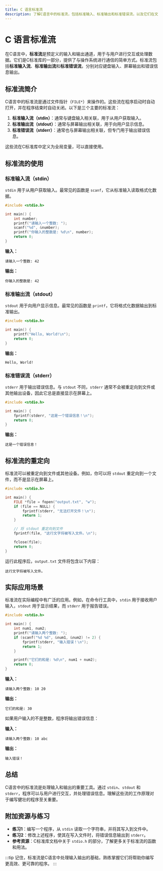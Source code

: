 ```yaml
---
title: C 语言标准流
description: 了解C语言中的标准流，包括标准输入、标准输出和标准错误流，以及它们在文件操作中的重要性。
---
```


# C 语言标准流

在C语言中，**标准流**是预定义的输入和输出通道，用于与用户进行交互或处理数据。它们是C标准库的一部分，提供了与操作系统进行通信的简单方式。标准流包括**标准输入流**、**标准输出流**和**标准错误流**，分别对应键盘输入、屏幕输出和错误信息输出。

## 标准流简介

C语言中的标准流是通过文件指针（`FILE*`）来操作的。这些流在程序启动时自动打开，并在程序结束时自动关闭。以下是三个主要的标准流：

1. **标准输入流（stdin）**：通常与键盘输入相关联，用于从用户获取输入。
2. **标准输出流（stdout）**：通常与屏幕输出相关联，用于向用户显示信息。
3. **标准错误流（stderr）**：通常也与屏幕输出相关联，但专门用于输出错误信息。

这些流在C标准库中定义为全局变量，可以直接使用。

## 标准流的使用

### 标准输入流（stdin）

`stdin` 用于从用户获取输入。最常见的函数是 `scanf`，它从标准输入读取格式化数据。

```c
#include <stdio.h>

int main() {
    int number;
    printf("请输入一个整数: ");
    scanf("%d", &number);
    printf("你输入的整数是: %d\n", number);
    return 0;
}
```

**输入：**
```
请输入一个整数: 42
```

**输出：**
```
你输入的整数是: 42
```

### 标准输出流（stdout）

`stdout` 用于向用户显示信息。最常见的函数是 `printf`，它将格式化数据输出到标准输出。

```c
#include <stdio.h>

int main() {
    printf("Hello, World!\n");
    return 0;
}
```

**输出：**
```
Hello, World!
```

### 标准错误流（stderr）

`stderr` 用于输出错误信息。与 `stdout` 不同，`stderr` 通常不会被重定向到文件或其他输出设备，因此它总是直接显示在屏幕上。

```c
#include <stdio.h>

int main() {
    fprintf(stderr, "这是一个错误信息！\n");
    return 0;
}
```

**输出：**
```
这是一个错误信息！
```

## 标准流的重定向

标准流可以被重定向到文件或其他设备。例如，你可以将 `stdout` 重定向到一个文件，而不是显示在屏幕上。

```c
#include <stdio.h>

int main() {
    FILE *file = fopen("output.txt", "w");
    if (file == NULL) {
        fprintf(stderr, "无法打开文件！\n");
        return 1;
    }

    // 将 stdout 重定向到文件
    fprintf(file, "这行文字将被写入文件。\n");

    fclose(file);
    return 0;
}
```

运行此程序后，`output.txt` 文件将包含以下内容：

```
这行文字将被写入文件。
```

## 实际应用场景

标准流在实际编程中有广泛的应用。例如，在命令行工具中，`stdin` 用于接收用户输入，`stdout` 用于显示结果，而 `stderr` 用于报告错误。

```c
#include <stdio.h>

int main() {
    int num1, num2;
    printf("请输入两个整数: ");
    if (scanf("%d %d", &num1, &num2) != 2) {
        fprintf(stderr, "输入错误！\n");
        return 1;
    }

    printf("它们的和是: %d\n", num1 + num2);
    return 0;
}
```

**输入：**
```
请输入两个整数: 10 20
```

**输出：**
```
它们的和是: 30
```

如果用户输入的不是整数，程序将输出错误信息：

**输入：**
```
请输入两个整数: 10 abc
```

**输出：**
```
输入错误！
```

## 总结

C语言中的标准流是处理输入和输出的重要工具。通过 `stdin`、`stdout` 和 `stderr`，程序可以与用户进行交互，并处理错误信息。理解这些流的工作原理对于编写健壮的程序至关重要。

## 附加资源与练习

- **练习1**：编写一个程序，从 `stdin` 读取一个字符串，并将其写入到文件中。
- **练习2**：修改上述程序，使其在写入文件时，将错误信息输出到 `stderr`。
- **参考资源**：C标准库文档中关于 `stdio.h` 的部分，了解更多关于标准流的函数和用法。

:::tip
记住，标准流是C语言中处理输入输出的基础，熟练掌握它们将帮助你编写更高效、更可靠的程序。
:::